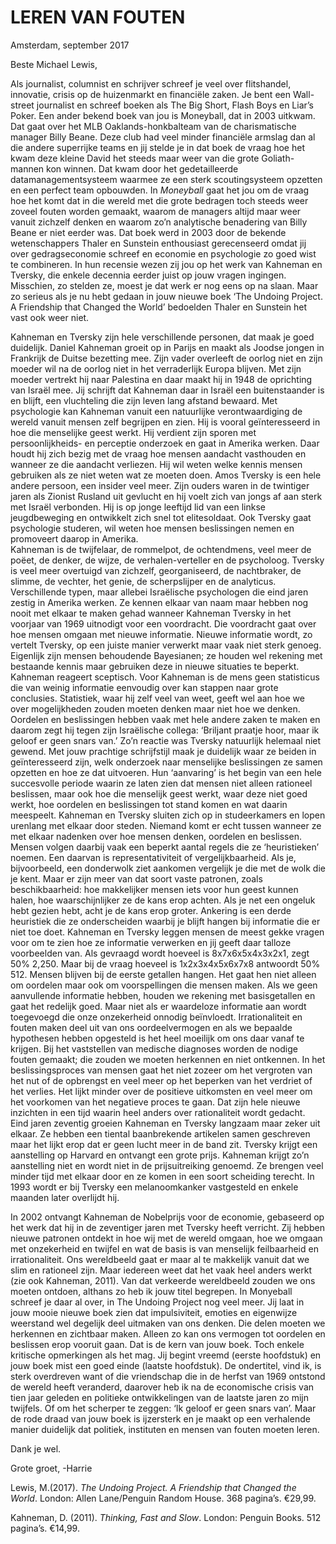 
# LEREN VAN FOUTEN
	

Amsterdam, september 2017


Beste Michael Lewis,

Als journalist, columnist en schrijver schreef je veel over flitshandel, innovatie, crisis op de huizenmarkt en financiële zaken. Je bent een Wall-street journalist en schreef boeken als The Big Short, Flash Boys en Liar’s Poker. Een ander bekend boek van jou is Moneyball, dat in 2003 uitkwam. Dat gaat over het MLB Oaklands-honkbalteam van de charismatische manager Billy Beane. Deze club had veel minder financiële armslag dan al die andere superrijke teams en jij stelde je in dat boek de vraag hoe het kwam deze kleine David het steeds maar weer van die grote Goliath-mannen kon winnen. Dat kwam door het gedetailleerde datamanagementsysteem waarmee ze een sterk scoutingsysteem opzetten en een perfect team opbouwden. In *Moneyball* gaat het jou om de vraag hoe het komt dat in die wereld met die grote bedragen toch steeds weer zoveel fouten worden gemaakt, waarom de managers altijd maar weer vanuit zichzelf denken en waarom zo’n analytische  benadering van Billy Beane er niet eerder was. Dat boek werd in 2003 door de bekende wetenschappers Thaler en Sunstein enthousiast gerecenseerd omdat jij over gedragseconomie schreef en economie en psychologie zo goed wist te combineren. In hun recensie wezen zij jou op het werk van Kahneman en Tversky, die enkele decennia eerder juist op jouw vragen ingingen. Misschien, zo stelden ze, moest je dat werk er nog eens op na slaan. Maar zo serieus als je nu hebt gedaan in jouw nieuwe boek ‘The Undoing Project. A Friendship that Changed the World’ bedoelden Thaler en Sunstein het vast ook weer niet.  


Kahneman en Tversky zijn hele verschillende personen, dat maak je goed duidelijk. Daniel Kahneman groeit op in Parijs en maakt als Joodse jongen in Frankrijk de Duitse bezetting mee. Zijn vader overleeft de oorlog niet en zijn moeder wil na de oorlog niet in het verraderlijk Europa blijven. Met zijn moeder vertrekt hij naar Palestina en daar maakt hij in 1948 de oprichting van Israël mee. Jij schrijft dat Kahneman daar in Israël een buitenstaander is en blijft, een vluchteling die zijn leven lang afstand bewaard. Met psychologie kan Kahneman vanuit een natuurlijke verontwaardiging de wereld vanuit mensen zelf begrijpen en zien. Hij is vooral geïnteresseerd in hoe die menselijke geest werkt. Hij verdient zijn sporen met persoonlijkheids- en perceptie onderzoek en gaat in Amerika werken. Daar houdt hij zich bezig met de vraag hoe mensen aandacht vasthouden en wanneer ze die aandacht verliezen. Hij wil weten welke kennis mensen gebruiken als ze niet weten wat ze moeten doen. 
Amos Tversky is een hele andere persoon, een insider veel meer. Zijn ouders waren in de twintiger jaren als Zionist Rusland uit gevlucht en hij voelt zich van jongs af aan sterk met Israël verbonden. Hij is op jonge leeftijd lid van een linkse jeugdbeweging en ontwikkelt zich snel tot elitesoldaat. Ook Tversky gaat psychologie studeren, wil weten hoe mensen beslissingen nemen en promoveert daarop in Amerika.  
Kahneman is de twijfelaar, de rommelpot, de ochtendmens, veel meer de poëet, de denker, de wijze, de verhalen-verteller en de psycholoog. Tversky is veel meer overtuigd van zichzelf, georganiseerd, de nachtbraker, de slimme, de vechter, het genie, de scherpslijper en de analyticus. Verschillende typen, maar allebei Israëlische psychologen die eind jaren zestig in Amerika werken. Ze kennen elkaar van naam maar hebben nog nooit met elkaar te maken gehad wanneer Kahneman Tversky in het voorjaar van 1969 uitnodigt voor een voordracht. Die voordracht gaat over hoe mensen omgaan met nieuwe informatie. Nieuwe informatie wordt, zo vertelt Tversky, op een juiste manier verwerkt maar vaak niet sterk genoeg. Eigenlijk zijn mensen behoudende Bayesianen; ze houden wel rekening met bestaande kennis maar gebruiken deze in nieuwe situaties te beperkt. Kahneman reageert sceptisch. Voor Kahneman is de mens geen statisticus die van weinig informatie eenvoudig over kan stappen naar grote conclusies. Statistiek, waar hij zelf veel van weet, geeft wel aan hoe we over mogelijkheden zouden moeten denken maar niet hoe we denken. Oordelen en beslissingen hebben vaak met hele andere zaken te maken en daarom zegt hij tegen zijn Israëlische collega: ‘Briljant praatje hoor, maar ik geloof er geen snars van.’ Zo’n reactie was Tversky natuurlijk helemaal niet gewend. Met jouw prachtige schrijfstijl maak je duidelijk waar ze beiden in geïnteresseerd zijn, welk onderzoek naar menselijke beslissingen ze samen opzetten en hoe ze dat uitvoeren. Hun ‘aanvaring’ is het begin van een hele succesvolle periode waarin ze laten zien dat mensen niet alleen rationeel beslissen, maar ook hoe die menselijk geest werkt, waar deze niet goed werkt, hoe oordelen en beslissingen tot stand komen en wat daarin meespeelt. Kahneman en Tversky sluiten zich op in studeerkamers en lopen urenlang met elkaar door steden. Niemand komt er echt tussen wanneer ze met elkaar nadenken over hoe mensen denken, oordelen en beslissen. Mensen volgen daarbij vaak een beperkt aantal regels die ze ‘heuristieken’ noemen. Een daarvan is representativiteit of vergelijkbaarheid. Als je, bijvoorbeeld, een donderwolk ziet aankomen vergelijk je die met de wolk die je kent. Maar er zijn meer van dat soort vaste patronen, zoals beschikbaarheid: hoe makkelijker mensen iets voor hun geest kunnen halen, hoe waarschijnlijker ze de kans erop achten. Als je net een ongeluk hebt gezien hebt, acht je de kans erop groter. Ankering is een derde heuristiek die ze onderscheiden waarbij je blijft hangen bij informatie die er niet toe doet. Kahneman en Tversky leggen mensen de meest gekke vragen voor om te zien hoe ze informatie verwerken en jij geeft daar talloze voorbeelden van. Als gevraagd wordt hoeveel is 8x7x6x5x4x3x2x1, zegt 50% 2,250. Maar bij de vraag hoeveel is 1x2x3x4x5x6x7x8 antwoordt 50% 512. Mensen blijven bij de eerste getallen hangen. Het gaat hen niet alleen om oordelen maar ook om voorspellingen die mensen maken. Als we geen aanvullende informatie hebben, houden we rekening met basisgetallen en gaat het redelijk goed. Maar niet als er waardeloze informatie aan wordt toegevoegd die onze onzekerheid onnodig beïnvloedt. Irrationaliteit en fouten maken deel uit van ons oordeelvermogen en als we bepaalde hypothesen hebben opgesteld is het heel moeilijk om ons daar vanaf te krijgen. Bij het vaststellen van medische diagnoses worden de nodige fouten gemaakt; die zouden we moeten herkennen en niet ontkennen. In het beslissingsproces van mensen gaat het niet zozeer om het vergroten van het nut of de opbrengst en veel meer op het beperken van het verdriet of het verlies. Het lijkt minder over de positieve uitkomsten en veel meer om het voorkomen van het negatieve proces te gaan. Dat zijn hele nieuwe inzichten in een tijd waarin heel anders over rationaliteit wordt gedacht. 
Eind jaren zeventig groeien Kahneman en Tversky langzaam maar zeker uit elkaar. Ze hebben een tiental baanbrekende artikelen samen geschreven maar het lijkt erop dat er geen lucht meer in de band zit. Tversky krijgt een aanstelling op Harvard en ontvangt een grote prijs. Kahneman krijgt zo’n aanstelling niet en wordt niet in de prijsuitreiking genoemd. Ze brengen veel minder tijd met elkaar door en ze komen in een soort scheiding terecht. In 1993 wordt er bij Tversky een melanoomkanker vastgesteld en enkele maanden later overlijdt hij.       


In 2002 ontvangt Kahneman de Nobelprijs voor de economie, gebaseerd op het werk dat hij in de zeventiger jaren met Tversky heeft verricht. Zij hebben nieuwe patronen ontdekt in hoe wij met de wereld omgaan, hoe we omgaan met onzekerheid en twijfel en wat de basis is van menselijk feilbaarheid en irrationaliteit. Ons wereldbeeld gaat er maar al te makkelijk vanuit dat we slim en rationeel zijn. Maar iedereen weet dat het vaak heel anders werkt (zie ook Kahneman, 2011). Van dat verkeerde wereldbeeld zouden we ons moeten ontdoen, althans zo heb ik jouw titel begrepen. In Monyeball schreef je daar al over, in The Undoing Project nog veel meer. Jij laat in jouw mooie nieuwe boek zien dat impulsiviteit, emoties en eigenwijze weerstand wel degelijk deel uitmaken van ons denken. Die delen moeten we herkennen en zichtbaar maken. Alleen zo kan ons vermogen tot oordelen en beslissen erop vooruit gaan. Dat is de kern van jouw boek. Toch enkele kritische opmerkingen als het mag. Jij begint vreemd (eerste hoofdstuk) en jouw boek mist een goed einde (laatste hoofdstuk). De ondertitel, vind ik, is sterk overdreven want of die vriendschap die in de herfst van 1969 ontstond de wereld heeft veranderd, daarover heb ik na de economische crisis van tien jaar geleden en politieke ontwikkelingen van de laatste jaren zo mijn twijfels. Of om het scherper te zeggen: ‘Ik geloof er geen snars van’. Maar de rode draad van jouw boek is ijzersterk en je maakt op een verhalende manier duidelijk dat politiek, instituten en mensen van fouten moeten leren. 


Dank je wel.

Grote groet, -Harrie

Lewis, M.(2017). *The Undoing Project. A Friendship that Changed the World*. London: Allen Lane/Penguin Random House. 368 pagina’s. €29,99.

Kahneman, D. (2011). *Thinking, Fast and Slow*. London: Penguin Books. 512 pagina’s. €14,99.


